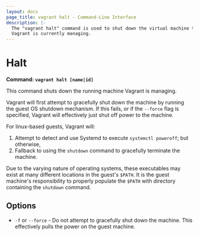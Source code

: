 ```yaml
---
layout: docs
page_title: vagrant halt - Command-Line Interface
description: |-
  The "vagrant halt" command is used to shut down the virtual machine that
  Vagrant is currently managing.
---
```


# Halt

**Command: `vagrant halt [name|id]`**

This command shuts down the running machine Vagrant is managing.

Vagrant will first attempt to gracefully shut down the machine by running
the guest OS shutdown mechanism. If this fails, or if the `--force` flag is
specified, Vagrant will effectively just shut off power to the machine.

For linux-based guests, Vagrant will:

1. Attempt to detect and use Systemd to execute `systemctl poweroff`; but otherwise,
2. Fallback to using the `shutdown` command to gracefully
terminate the machine.

Due to the varying nature of operating systems, these executables may exist at many 
different locations in the guest's `$PATH`.
It is the guest machine's responsibility to properly populate the `$PATH` with
directory containing the `shutdown` command.

## Options

- `-f` or `--force` - Do not attempt to gracefully shut down the machine.
  This effectively pulls the power on the guest machine.
